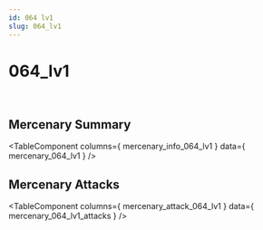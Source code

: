 ```yaml
---
id: 064 lv1
slug: 064_lv1
---
```



# 064_lv1

<div style = {{ display: "flex" }}>
    <Image img={require('@site/static/img/mercenaries/illust/thum_char_view_n_064.jpg')}/>
    <Image img={require('@site/static/img/mercenaries/illust/thum_char_view_o_064.jpg')}/>
</div>

## Mercenary Summary

<TableComponent
  columns={ mercenary_info_064_lv1 }
  data={ mercenary_064_lv1 }
/>

## Mercenary Attacks

<TableComponent
  columns={ mercenary_attack_064_lv1 }
  data={ mercenary_064_lv1_attacks }
/>